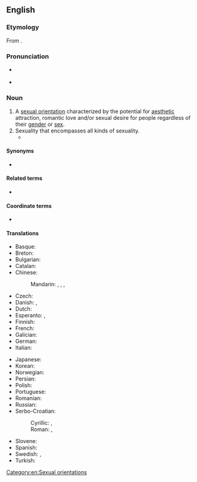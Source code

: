 ==English==
{{wikipedia}}

===Etymology===
From {{suffix|en|pansexual|ity}}.

===Pronunciation===
* {{a|US}} {{IPA|en|/ˌpænsɛkʃuˈælɪti/}}
* {{a|UK}} {{IPA|en|/ˌpænsɛksjuˈælɪti/}}

===Noun===
{{en-noun|-|pansexualities}}

# A [[sexual orientation]] characterized by the potential for [[aesthetic]] attraction, romantic love and/or sexual desire for people regardless of their [[gender]] or [[sex]].
# Sexuality that encompasses all kinds of sexuality.
#* {{quote-journal|en|1999||Jennifer A Dobrac|The Oncale Opinion: A Pansexual Response, 30 MCGEORGE L. REV. 1269|url=https://www.academia.edu/4501955/The_Oncale_Opinion_A_Pansexual_Response_30_MCGEORGE_L._REV._1269_1999_|page=2|passage=Pansexuality encompasses all kinds of sexuality. It differs, however, from pansexualism, a perspective that declares “all desire and interest are derived from the sex instinct.” Pansexuality includes heterosexuality, homosexuality, bisexuality,and sexual behavior that does not necessarily involve a coupling. It includes, for example, masturbation, celibacy, fetishism,and fantasy. Moreover, pansexuality includes heteroerotic and homoerotic play and sexual aggression, sometimes mislabeled as “horseplay.”
}}
====Synonyms====
* {{l|en|omnisexuality}}

====Related terms====
* {{l|en|pansexual}}

====Coordinate terms====
* {{list:sexual orientations/en}}

====Translations====
{{trans-top|sexual orientation}}
* Basque: {{t|eu|pansexualitate}}
* Breton: {{t|br|hollreizhelezh}}
* Bulgarian: {{t|bg|пансексуа́лност|f}}
* Catalan: {{t|ca|pansexualitat|f}}
* Chinese:
*: Mandarin: {{t|cmn|全性戀|sc=Hani}}, {{t|cmn|全性恋|tr=quánxìngliàn|sc=Hani}}, {{t|cmn|泛性戀|sc=Hani}}, {{t|cmn|泛性恋|tr=fànxìngliàn|sc=Hani}}
* Czech: {{t|cs|pansexualita|f}}
* Danish: {{t|da|panseksualitet}}, {{t|da|omniseksualitet}}
* Dutch: {{t|nl|pansexualiteit}}
* Esperanto: {{t|eo|ĉiuseksemo}}, {{t|eo|ajnseksemo}}
* Finnish: {{t|fi|panseksuaalisuus}}
* French: {{t+|fr|pansexualité|f}}
* Galician: {{t|gl|pansexualidade|f}}
* German: {{t+|de|Pansexualität|f}}
* Italian: {{t|it|pansessualità|f}}
{{trans-mid}}
* Japanese: {{t|ja|全性愛|tr=ぜんせいあい, zenseiai|sc=Jpan}}
* Korean: {{t+|ko|범성애}}
* Norwegian: {{t|no|panfili}}
* Persian: {{t|fa|همه‌جنس‌گرایی|tr=hame-jens-garâyi|sc=fa-Arab}}
* Polish: {{t|pl|panseksualizm|m}}
* Portuguese: {{t|pt|pansexualidade|f}}
* Romanian: {{t|ro|pansexualitate|f}}
* Russian: {{t+|ru|пансексуа́льность|f|tr=pansɛksuálʹnostʹ}}
* Serbo-Croatian:
*: Cyrillic: {{t|sh|пансексуалност|f|sc=Cyrl}}, {{t|sh|пансексуализам|m|sc=Cyrl}}
*: Roman: {{t|sh|panseksualnost|f}}, {{t+|sh|panseksualizam|m}}
* Slovene: {{t|sl|panseksualizem|m}}
* Spanish: {{t+|es|pansexualidad|f}}
* Swedish: {{t|sv|omnisexualitet}}, {{t+|sv|pansexualitet}}
* Turkish: {{t+|tr|panseksüellik}}
{{trans-bottom}}

[[Category:en:Sexual orientations]]
